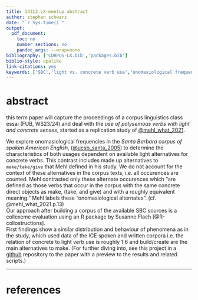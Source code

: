 ```yaml
---
title: 14312.LX-meetup abstract
author: stephan schwarz
date: "`r Sys.time()`"
output:
  pdf_document:
    toc: no
    number_sections: no
    pandoc_args: --wrap=none
bibliography: ['CORPUS-LX.bib','packages.bib']
biblio-style: apalike
link-citations: yes
keywords: ['SBC','light vs. concrete verb use','onomasiological frequencies','semasiological frequencies','semantic alternatives']
---
```


# abstract
this term paper will capture the proceedings of a corpus linguistics class essai (FUB, WS23/24) and deal with the *use of polysemous verbs with light and concrete senses*, started as a replication study of [@mehl_what_2021](https://doi.org/10.1515/cllt-2017-0039).   

We explore onomasiological frequencies in the *Santa Barbara corpus of spoken American English*, ([@ucsb_santa_2005](https://www.linguistics.ucsb.edu/research/santa-barbara-corpus)) to determine the characteristics of both usages dependent on available light alternatives for concrete verbs.
This contrast includes made up alternatives to `make/take/give` that Mehl defined in his study. We do not account for the context of these alternatives in the corpus texts, i.e. all occurences are counted. Mehl contrasted only these alternate occurences which "are defined as those verbs that occur in the corpus with the same concrete direct objects as make, (take, and give) and with a roughly equivalent meaning." Mehl labels these "onomasiological alternates". (cf. @mehl_what_2021 p.13)   
Our approach after building a corpus of the available SBC sources is a collexeme evaluation using an R package by Susanne Flach [@R-collostructions].   
First findings show a similar distribution and behaviour of phenomena as in the study, which used data of the ICE spoken and written corpora i.e. the relation of concrete to light verb use is roughly 1:6 and build/create are the main alternatives to make. (For further diving into, see this project in a [github](https://github.com/esteeschwarz/SPUND-LX/tree/main/corpusLX/14015-HA) repository to the paper with a preview to the results and related scripts.)



---------

# references


